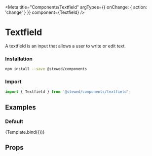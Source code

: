 
<Meta
    title="Components/Textfield"
    argTypes={{ onChange: { action: 'change' } }}
    component={Textfield}
/>

# Textfield

A textfield is an input that allows a user to write or edit text.

### Installation

```bash
npm install --save @stewed/components
```

### Import

```js
import { Textfield } from '@stewed/components/textfield';
```

## Examples


### Default

<Canvas>
    <Story
        name="Base"
        args={{
            placeholder: 'Type your value...',
            defaultValue: '',
            skin: 'default',
            disabled: false,
        }}
    >
        {Template.bind({})}
    </Story>
</Canvas>

## Props

<ArgsTable of={Textfield} />
